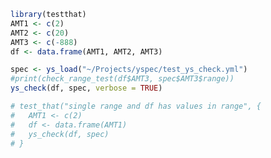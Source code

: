 ```r
library(testthat)
AMT1 <- c(2)
AMT2 <- c(20)
AMT3 <- c(-888)
df <- data.frame(AMT1, AMT2, AMT3)

spec <- ys_load("~/Projects/yspec/test_ys_check.yml")
#print(check_range_test(df$AMT3, spec$AMT3$range))
ys_check(df, spec, verbose = TRUE)

# test_that("single range and df has values in range", {
#   AMT1 <- c(2)
#   df <- data.frame(AMT1)
#   ys_check(df, spec)
# }
  


```

